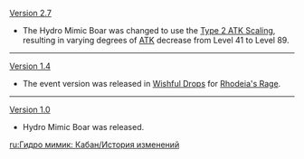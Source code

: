 {{Change History/Header}}
[[Version 2.7]]
* The Hydro Mimic Boar was changed to use the [[Enemy/Level Scaling#ATK Level Scaling|Type 2 ATK Scaling]], resulting in varying degrees of [[ATK]] decrease from Level 41 to Level 89.
----
[[Version 1.4]]
* The event version was released in [[Wishful Drops]] for [[Rhodeia's Rage]].
----
[[Version 1.0]]
* Hydro Mimic Boar was released.
<noinclude>


[[ru:Гидро мимик: Кабан/История изменений]]
</noinclude>